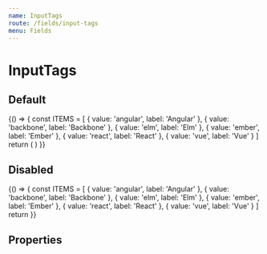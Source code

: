 ```yaml
---
name: InputTags
route: /fields/input-tags
menu: Fields
---
```




# InputTags

## Default

<Playground>
  {() => {
    const ITEMS = [
      { value: 'angular', label: 'Angular' },
      { value: 'backbone', label: 'Backbone' },
      { value: 'elm', label: 'Elm' },
      { value: 'ember', label: 'Ember' },
      { value: 'react', label: 'React' },
      { value: 'vue', label: 'Vue' }
    ]
    return (
      <InputTags
        options={ITEMS}
        name="language"
        onChange={console.debug}
        required
        tags={[ITEMS[2]]}
      />
    )
  }}
</Playground>

## Disabled

<Playground>
  {() => {
    const ITEMS = [
      { value: 'angular', label: 'Angular' },
      { value: 'backbone', label: 'Backbone' },
      { value: 'elm', label: 'Elm' },
      { value: 'ember', label: 'Ember' },
      { value: 'react', label: 'React' },
      { value: 'vue', label: 'Vue' }
    ]
    return <InputTags disabled options={ITEMS} name="language" onChange={console.debug} required />
  }}
</Playground>

## Properties

<Props of={InputTags} />
